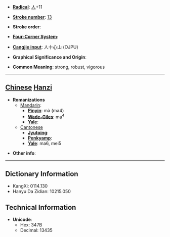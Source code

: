 * '''[[Wiktionary:Chinese radical index| Radical]]''': [[Wiktionary:Chinese radical index 人|人]]+11

* '''[[Wiktionary:Chinese total strokes index|Stroke number]]''': [[Wiktionary:Chinese total strokes index 13|13]]

* '''Stroke order''': 

* '''[[Wiktionary:Chinese four corner index|Four-Corner System]]''': 

* '''[[Wiktionary:Chinese Cangjie index|Cangjie input]]''': 人十心山 (OJPU)

* '''Graphical Significance and Origin''': 

* '''Common Meaning''': strong, robust, vigorous

----

== [[Chinese]] [[Hanzi]] ==

* '''Romanizations'''
** [[Mandarin]]:
*** '''[[Pinyin]]''': mà (ma4)
*** '''[[Wade-Giles]]''': ma<sup>4</sup>
*** '''[[Yale]]''': 
**[[Cantonese]]
***'''[[Jyutping]]''':
***'''[[Penkyamp]]''': 
***'''[[Yale]]''': ma6, mei5

* '''Other info''': 

----

== Dictionary Information ==

* KangXi: 0114.130
* Hanyu Da Zidian: 10215.050

== Technical Information ==

* '''Unicode''':
** Hex: 347B
** Decimal: 13435